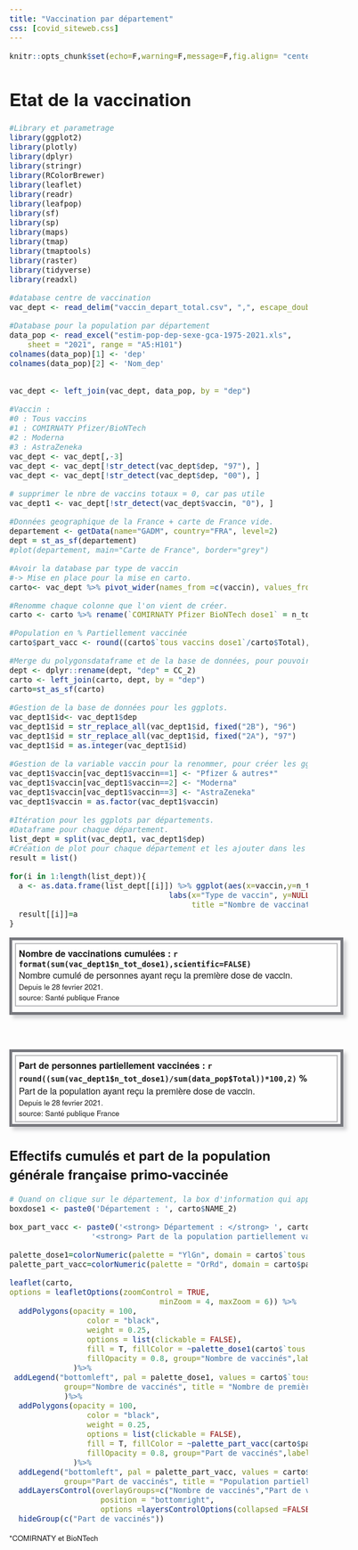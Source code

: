 ```yaml
---
title: "Vaccination par département"
css: [covid_siteweb.css]
---
```



```r
knitr::opts_chunk$set(echo=F,warning=F,message=F,fig.align= "center",fig.height= 5, fig.width= 8.5)
```

# Etat de la vaccination
```r
#Library et parametrage
library(ggplot2)
library(plotly)
library(dplyr)
library(stringr)
library(RColorBrewer)
library(leaflet)
library(readr)
library(leafpop)
library(sf)
library(sp)
library(maps)
library(tmap)
library(tmaptools)
library(raster)
library(tidyverse)
library(readxl)

```


```r

#database centre de vaccination
vac_dept <- read_delim("vaccin_depart_total.csv", ",", escape_double = FALSE, trim_ws = TRUE, na = "empty")

#Database pour la population par département
data_pop <- read_excel("estim-pop-dep-sexe-gca-1975-2021.xls", 
    sheet = "2021", range = "A5:H101")
colnames(data_pop)[1] <- 'dep'  
colnames(data_pop)[2] <- 'Nom_dep'  


vac_dept <- left_join(vac_dept, data_pop, by = "dep") 
```

```r
#Vaccin :
#0 : Tous vaccins
#1 : COMIRNATY Pfizer/BioNTech
#2 : Moderna
#3 : AstraZeneka
vac_dept <- vac_dept[,-3]
vac_dept <- vac_dept[!str_detect(vac_dept$dep, "97"), ]
vac_dept <- vac_dept[!str_detect(vac_dept$dep, "00"), ]

# supprimer le nbre de vaccins totaux = 0, car pas utile
vac_dept1 <- vac_dept[!str_detect(vac_dept$vaccin, "0"), ]

#Données geographique de la France + carte de France vide.
departement <- getData(name="GADM", country="FRA", level=2)
dept = st_as_sf(departement)
#plot(departement, main="Carte de France", border="grey")
```

```r
#Avoir la database par type de vaccin 
#-> Mise en place pour la mise en carto.
carto<- vac_dept %>% pivot_wider(names_from =c(vaccin), values_from = c(n_tot_dose1,n_tot_dose2))

#Renomme chaque colonne que l'on vient de créer.
carto <- carto %>% rename(`COMIRNATY Pfizer BioNTech dose1` = n_tot_dose1_1) %>% rename(  `Moderna dose1` = n_tot_dose1_2) %>% rename( `AstraZeneka dose1` =n_tot_dose1_3) %>% rename( `COMIRNATY Pfizer BioNTech dose2` = n_tot_dose2_1) %>% rename( `Moderna dose2`=n_tot_dose2_2) %>% rename( `AstraZeneka dose2`=n_tot_dose2_3) %>% rename(`tous vaccins dose1` = n_tot_dose1_0) %>% rename(`tous vaccins dose2` = n_tot_dose2_0)

#Population en % Partiellement vaccinée
carto$part_vacc <- round((carto$`tous vaccins dose1`/carto$Total),4)*100 
```  

```r
#Merge du polygonsdataframe et de la base de données, pour pouvoir cartographier notre base de données.
dept <- dplyr::rename(dept, "dep" = CC_2)
carto <- left_join(carto, dept, by = "dep")  
carto=st_as_sf(carto)
```

```r
#Gestion de la base de données pour les ggplots.
vac_dept1$id<- vac_dept1$dep
vac_dept1$id = str_replace_all(vac_dept1$id, fixed("2B"), "96")
vac_dept1$id = str_replace_all(vac_dept1$id, fixed("2A"), "97")
vac_dept1$id = as.integer(vac_dept1$id)

#Gestion de la variable vaccin pour la renommer, pour créer les ggplots correspondant.
vac_dept1$vaccin[vac_dept1$vaccin==1] <- "Pfizer & autres*"
vac_dept1$vaccin[vac_dept1$vaccin==2] <- "Moderna"
vac_dept1$vaccin[vac_dept1$vaccin==3] <- "AstraZeneka"
vac_dept1$vaccin = as.factor(vac_dept1$vaccin)

```



```r
#Itération pour les ggplots par départements.
#Dataframe pour chaque département.
list_dept = split(vac_dept1, vac_dept1$dep)
#Création de plot pour chaque département et les ajouter dans les box.
result = list()

for(i in 1:length(list_dept)){
  a <- as.data.frame(list_dept[[i]]) %>% ggplot(aes(x=vaccin,y=n_tot_dose1, color=vaccin))+ geom_bar(stat="identity", fill="grey",alpha=0.5) +scale_color_brewer(palette="YlGn") + theme_minimal() + theme(legend.position="none")+
                                   labs(x="Type de vaccin", y=NULL,
                                        title ="Nombre de vaccination par type de vaccin", subtitle = "Nombre cumulé au 28/02/21, en France métropolitaine")
  result[[i]]=a
}

```


<style>
body {
  padding: 20px;
  font: 1em Helvetica Neue, Helvetica, Arial, sans-serif;
}

* {box-sizing: border-box;}

p {
  margin: 0 0 1em 0;
}

.flex {
  display: flex;
  flex-wrap: wrap;
}

.container {
  width: 600px;
  height: 8.7em;
  border: 5px solid rgb(118,119,125);
  padding: 5px;
  box-shadow: 6px 6px 6px RGBa(118,119,125,0.3);
  justify-content: space-between;
  align-content: space-between;
}

.item {
  padding: 5px;
  background-color: rgba(255,255,255,.3);
  border: 2px solid rgba(118,119,125,.5);
}


</style>


<div class="container">
  <div class="item">
  <strong> Nombre de vaccinations cumulées : `r format(sum(vac_dept1$n_tot_dose1),scientific=FALSE)`</strong> 
  <br />
  Nombre cumulé de personnes ayant reçu la première dose de vaccin.
  <br />
  <small> Depuis le 28 fevrier 2021.</small>
  <br />
  <small> source: Santé publique France </small>
  </div>
</div><br />


<br />
<div class="container">
  <div class="item">
  <strong> Part de personnes partiellement vaccinées : `r round((sum(vac_dept1$n_tot_dose1)/sum(data_pop$Total))*100,2)` % </strong> 
  <br />
  Part de la population ayant reçu la première dose de vaccin.
  <br />
  <small> Depuis le 28 fevrier 2021.</small>
  <br />
  <small> source: Santé publique France </small>
  </div>
</div>




## Effectifs cumulés et part de la population générale française primo-vaccinée
```r
# Quand on clique sur le département, la box d'information qui apparaît.
boxdose1 <- paste0('Département : ', carto$NAME_2)

box_part_vacc <- paste0('<strong> Département : </strong> ', carto$NAME_2, '<br/>',
                  '<strong> Part de la population partiellement vaccinée : </strong>', carto$part_vacc,'% <br/>')

palette_dose1=colorNumeric(palette = "YlGn", domain = carto$`tous vaccins dose1`)
palette_part_vacc=colorNumeric(palette = "OrRd", domain = carto$part_vacc)


```

```r
leaflet(carto, 
options = leafletOptions(zoomControl = TRUE,
                                 minZoom = 4, maxZoom = 6)) %>% 
  addPolygons(opacity = 100, 
                 color = "black", 
                 weight = 0.25,
                 options = list(clickable = FALSE), 
                 fill = T, fillColor = ~palette_dose1(carto$`tous vaccins dose1`), 
                 fillOpacity = 0.8, group="Nombre de vaccinés",label=boxdose1,popup = popupGraph(result, width = 300, height = 200)
              )%>%
 addLegend("bottomleft", pal = palette_dose1, values = carto$`tous vaccins dose1`,
            group="Nombre de vaccinés", title = "Nombre de première dose injectée"
            )%>%
  addPolygons(opacity = 100, 
                 color = "black", 
                 weight = 0.25,
                 options = list(clickable = FALSE), 
                 fill = T, fillColor = ~palette_part_vacc(carto$part_vacc), 
                 fillOpacity = 0.8, group="Part de vaccinés",label=boxdose1,popup=box_part_vacc
              )%>% 
  addLegend("bottomleft", pal = palette_part_vacc, values = carto$part_vacc,
            group="Part de vaccinés", title = "Population partiellement vaccinée (%)") %>%
  addLayersControl(overlayGroups=c("Nombre de vaccinés","Part de vaccinés"),
                    position = "bottomright",
                    options =layersControlOptions(collapsed =FALSE))%>%
  hideGroup(c("Part de vaccinés"))
```
<small> *COMIRNATY et BioNTech </small>

